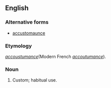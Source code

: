 ==English==

===Alternative forms===
* [[accustomaunce]] {{qualifier|obsolete|rare}}

===Etymology===
{{etyl|fro}} ''[[accoustumance]]''(Modern French ''[[accoutumance]]'').

===Noun===
{{en-noun}}

# {{obsolete}} Custom; habitual use.
